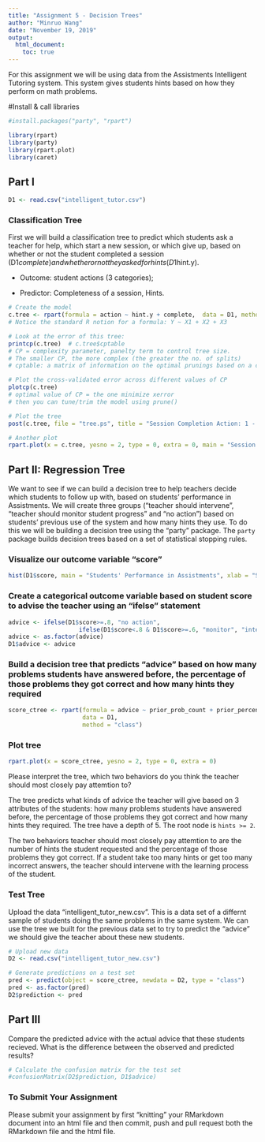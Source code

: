 ```yaml
---
title: "Assignment 5 - Decision Trees"
author: "Minruo Wang"
date: "November 19, 2019"
output: 
  html_document:
    toc: true
---
```

For this assignment we will be using data from the Assistments Intelligent Tutoring system. This system gives students hints based on how they perform on math problems. 

#Install & call libraries
```r
#install.packages("party", "rpart")

library(rpart)
library(party)
library(rpart.plot)
library(caret)
```

## Part I
```r
D1 <- read.csv("intelligent_tutor.csv")
```

### Classification Tree  
First we will build a classification tree to predict which students ask a teacher for help, which start a new session, or which give up, based on whether or not the student completed a session (D1$complete) and whether or not they asked for hints (D1$hint.y).  

- Outcome: student actions (3 categories);  

- Predictor: Completeness of a session, Hints.  

```r
# Create the model
c.tree <- rpart(formula = action ~ hint.y + complete,  data = D1, method = "class") 
# Notice the standard R notion for a formula: Y ~ X1 + X2 + X3

# Look at the error of this tree: 
printcp(c.tree)  # c.tree$cptable
# CP = complexity parameter, panelty term to control tree size. 
# The smaller CP, the more complex (the greater the no. of splits)
# cptable: a matrix of information on the optimal prunings based on a complexity parameter

# Plot the cross-validated error across different values of CP
plotcp(c.tree)
# optimal value of CP = the one minimize xerror
# then you can tune/trim the model using prune()

# Plot the tree
post(c.tree, file = "tree.ps", title = "Session Completion Action: 1 - Ask teacher, 2 - Start new session, 3 - Give up")

# Another plot
rpart.plot(x = c.tree, yesno = 2, type = 0, extra = 0, main = "Session Completion Action: 1 - Ask teacher, 2 - Start new session, 3 - Give up")
```

## Part II: Regression Tree

We want to see if we can build a decision tree to help teachers decide which students to follow up with, based on students' performance in Assistments. We will create three groups ("teacher should intervene", "teacher should monitor student progress" and "no action") based on students' previous use of the system and how many hints they use. To do this we will be building a decision tree using the "party" package. The `party` package builds decision trees based on a set of statistical stopping rules.

### Visualize our outcome variable "score"
```r
hist(D1$score, main = "Students' Performance in Assistments", xlab = "Score")
```

### Create a categorical outcome variable based on student score to advise the teacher using an "ifelse" statement
```r
advice <- ifelse(D1$score>=.8, "no action", 
                    ifelse(D1$score<.8 & D1$score>=.6, "monitor", "intervene"))
advice <- as.factor(advice)
D1$advice <- advice
```

### Build a decision tree that predicts "advice" based on how many problems students have answered before, the percentage of those problems they got correct and how many hints they required
```r
score_ctree <- rpart(formula = advice ~ prior_prob_count + prior_percent_correct + hints, 
                     data = D1, 
                     method = "class")
```

### Plot tree
```r
rpart.plot(x = score_ctree, yesno = 2, type = 0, extra = 0)
```

Please interpret the tree, which two behaviors do you think the teacher should most closely pay attemtion to?  

The tree predicts what kinds of advice the teacher will give based on 3 attributes of the students: how many problems students have answered before, the percentage of those problems they got correct and how many hints they required. The tree have a depth of 5. The root node is `hints >= 2`.  

The two behaviors teacher should most closely pay attemtion to are the number of hints the student requested and the percentage of those problems they got correct. If a student take too many hints or get too many incorrect answers, the teacher should intervene with the learning process of the student.  

### Test Tree  
Upload the data "intelligent_tutor_new.csv". This is a data set of a differnt sample of students doing the same problems in the same system. We can use the tree we built for the previous data set to try to predict the "advice" we should give the teacher about these new students.   

```r
# Upload new data
D2 <- read.csv("intelligent_tutor_new.csv")

# Generate predictions on a test set
pred <- predict(object = score_ctree, newdata = D2, type = "class")
pred <- as.factor(pred)
D2$prediction <- pred
``` 

## Part III
Compare the predicted advice with the actual advice that these students recieved. What is the difference between the observed and predicted results?  



```r
# Calculate the confusion matrix for the test set
#confusionMatrix(D2$prediction, D1$advice)
```



### To Submit Your Assignment

Please submit your assignment by first "knitting" your RMarkdown document into an html file and then commit, push and pull request both the RMarkdown file and the html file.

